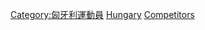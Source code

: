 {{parent category}}
{{Commons category|Olympic sportspeople from Hungary}}

[[Category:匈牙利運動員|Category:匈牙利運動員]]
[[Category:各國奧運運動員|Hungary]]
[[Category:奧林匹克運動會匈牙利代表團|Competitors]]
